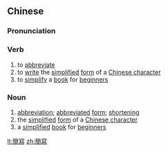 {{also|简写}}
==Chinese==
{{zh-forms|s=简写}}

===Pronunciation===
{{zh-pron
|m=jiǎnxiě
|c=gaan2 se2
|cat=v,n
}}

===Verb===
{{zh-verb}}

# to [[abbreviate]]
# to [[write]] the [[simplified]] [[form]] of a [[Chinese character]]
# to [[simplify]] a [[book]] for [[beginner]]s

===Noun===
{{zh-noun}}

# [[abbreviation]]; [[abbreviated]] [[form]]; [[shortening]]
# the [[simplified]] [[form]] of a [[Chinese character]]
# a [[simplified]] [[book]] for [[beginner]]s

[[lt:簡寫]]
[[zh:簡寫]]